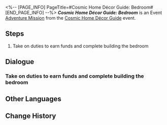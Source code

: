 <%-- [PAGE_INFO]
PageTitle=#Cosmic Home Décor Guide: Bedroom#
[END_PAGE_INFO] --%>
{{Stub|Dialogue.}}
{{Mission Infobox
|id            = 8027113
|title         = 
|image         = <!--Mission Cosmic Home Décor Guide Bedroom.png-->
|type          = Adventure
|event_name    = Cosmic Home Décor Guide
|chapter       = Cosmic Home Décor Guide
|requirements  = [[Adventure Mission]] ''[[Cosmic Home Décor Guide: Introduction]]'' completed
|summary       = <!--official mission summary from Fate's Atlas-->
|characters    = "Shush"; Trailblazer
|startLocation = [[Astral Express]] - [[Party Car]]
|world         = Astral Express
|area          = Party Car
|prev          = Cosmic Home Décor Guide: Introduction
|next          = Cosmic Home Décor Guide: Building Practice
|rewards       = Credit*5,000
}}
'''''Cosmic Home Décor Guide: Bedroom''''' is an Event [[Adventure Mission]] from the [[Cosmic Home Décor Guide]] event.

==Steps==
# Take on duties to earn funds and complete building the bedroom

<!--
==Gameplay Notes==

--><!--
==Trial Character==

-->
==Dialogue==
{{Stub Dialogue}}
===Take on duties to earn funds and complete building the bedroom{{subst:void|<!--802711302-->}}===
{{Mission Description|type=adventure|location=Party Car|A comfortable sleeping environment guarantees high-quality sleep.}}
{{Dialogue Start}}
:{{tx}}
{{Dialogue End}}

==Other Languages==
{{Other Languages
|en   = Cosmic Home Décor Guide: Bedroom
|zhs  = 宇宙家装指南：卧室篇
|zht  = 宇宙家裝指南：臥室篇
|ja   = コズミック・ハウジングガイド：リラックスエリア
|ko   = 우주 인테리어 가이드: 침실편
|es   = Guía de decoración galáctica: dormitorio
|fr   = Guide de décoration cosmique&nbsp;: Chambre
|ru   = Идеи декора для космического дома: Спальня
|th   = คู่มือแต่งบ้านแห่งจักรวาล: ห้องนอน
|vi   = Hướng Dẫn Trang Trí Nhà Vũ Trụ: Phòng Ngủ
|de   = Leitfaden für galaktisches Heimdekor: Schlafzimmer
|id   = Panduan Dekorasi Rumah Alam Semesta: Kamar Tidur
|pt   = Guia de Decoração Cósmica: Quarto
}}

==Change History==
{{Change History|2.7}}
